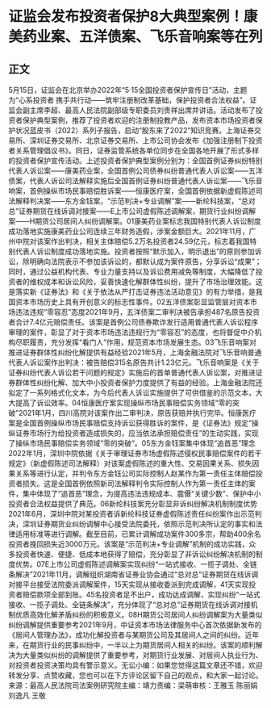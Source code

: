 # 证监会发布投资者保护8大典型案例！康美药业案、五洋债案、飞乐音响案等在列
## 正文
5月15日，证监会在北京举办2022年“5·15全国投资者保护宣传日”活动，主题为“心系投资者 携手共行动——筑牢注册制改革基础，保护投资者合法权益”。证监会副主席李超、最高人民法院副部级专职委员刘贵祥出席并讲话。活动发布了投资者保护典型案例，推荐了投资者欢迎的注册制投教产品，发布资本市场投资者保护状况蓝皮书（2022）系列子报告，启动“股东来了2022”知识竞赛。上海证券交易所、深圳证券交易所、北京证券交易所、上市公司协会发布《加强注册制下投资者关系管理倡议书》。同日，证券监管系统各单位同步在全国各地开展了形式多样的投资者保护宣传活动。上述投资者保护典型案例分别为：全国首例证券纠纷特别代表人诉讼案——康美药业案，全国首例公司债券纠纷普通代表人诉讼案——五洋债案，代表人诉讼司法解释实施后全国首例证券纠纷普通代表人诉讼案——飞乐音响案，首例操纵市场民事赔偿胜诉案——恒康医疗案，全国首例依据新虚假陈述司法解释判决案——东方金钰案，“示范判决+专业调解”案——新纶科技案，“总对总”证券期货在线诉调对接案——E上市公司虚假陈述调解案，期货行业纠纷调解案——H期货公司居间人纠纷调解案。01康美药业案标志我国特别代表人诉讼制度成功落地实施康美药业公司连续三年财务造假，涉案金额巨大。2021年11月，广州中院对该案作出判决，相关主体赔偿5.2万名投资者24.59亿元，标志着我国特别代表人诉讼制度成功落地实施。投资者按照“默示加入，明示退出”的原则参加诉讼，除明确向法院表示不参加该诉讼的，都默认成为案件原告，分享诉讼“成果”；同时，通过公益机构代表、专业力量支持以及诉讼费用减免等制度，大幅降低了投资者的维权成本和诉讼风险，妥善快速化解群体性纠纷，提升了市场治理效能。这是落实新《证券法》和《关于依法从严打击证券违法活动意见》的有力举措，是我国资本市场历史上具有开创意义的标志性事件。02五洋债案彰显监管层对资本市场违法违规“零容忍”态度2021年9月，五洋债案二审判决被告承担487名原告投资者合计7.4亿元赔偿责任。该案是首例公司债券欺诈发行适用普通代表人诉讼程序审理的案件，彰显了对于资本市场违法违规行为“零容忍”的态度，也将督促中介机构尽职履责，充分发挥“看门人”作用，规范资本市场发展生态。03飞乐音响案对推进证券群体性纠纷化解提供有益经验2021年5月，上海金融法院对飞乐音响普通代表人诉讼案作出判决：被告赔偿315名原告共计1.23亿元。飞乐音响案是《关于证券纠纷代表人诉讼若干问题的规定》实施后的首单普通代表人诉讼案，对推进证券群体性纠纷化解、加大中小投资者保护力度提供了有益的经验。上海金融法院还拟定了一系列格式化文本，为今后代表人诉讼实施提供了可供借鉴的示范文本，大大提高了诉讼效率。04恒康医疗案实现操纵市场民事赔偿实务领域“零的突破”2021年1月，四川高院对该案作出二审判决，原告获赔并执行完毕。恒康医疗案是全国首例操纵市场民事赔偿支持诉讼获得胜诉的案件，是《证券法》规定“操纵证券市场行为给投资者造成损失的，应当依法承担赔偿责任”的生动实践，实现了操纵市场民事赔偿实务领域“零的突破”。05东方金钰案集中体现“追首恶”理念2022年1月，深圳中院依据《关于审理证券市场虚假陈述侵权民事赔偿案件的若干规定》（新虚假陈述司法解释）对该案虚假陈述的重大性、交易因果关系、损失因果关系等进行认定，并判令东方金钰公司实际控制人赵某作为第一责任主体赔偿投资者损失。这是全国首例依照新司法解释判令实际控制人作为第一责任主体的案件，集中体现了“追首恶”理念，为提高违法违规成本、震慑“关键少数”、保护中小投资者合法权益提供了典范。06新纶科技案充分彰显非诉纠纷解决机制制度优势2021年6月，深圳中院对某投资者诉新纶科技证券虚假陈述责任纠纷案作出示范判决，深圳证券期货业纠纷调解中心接受法院委托，依照示范判决所认定的事实和法律适用标准等进行调解。截至目前，已累计调解成功案件300多宗，帮助400余名投资者挽回损失近3000万元。该案是“示范判决+专业调解”机制的成功实践，众多投资者快速、便捷、低成本地获得了赔偿，充分彰显了非诉讼纠纷解决机制的制度优势。07E上市公司虚假陈述调解案实现纠纷“一站式接收、一揽子调处、全链条解决”2021年11月，调解组织湖南省证券业协会通过“总对总”证券期货在线诉调对接平台接受法院委派调解案件，15天实现从接收委派到完成调解，41天实现投资者赔偿款项全部到账。45名投资者足不出户，成功达成调解，实现纠纷“一站式接收、一揽子调处、全链条解决”，充分体现了“总对总”证券期货在线诉调对接机制优质高效化解矛盾纠纷的积极意义。08H期货公司居间人纠纷调解案为大量类似纠纷调解提供重要参考2021年9月，中证资本市场法律服务中心首次依据新发布的《居间人管理办法》，成功化解投资者与某期货公司及其居间人之间的纠纷。近年来，在期货行业的民事纠纷中，一半以上为期货居间人相关的纠纷。该案的顺利解决为大量类似纠纷的调解提供了重要参考，对期货行业发展、对居间人执业行为、对投资者投资决策均具有警示意义。无讼小编：如果您觉得这篇文章还不错，欢迎转发分享、点赞收藏，您也可以在下方评论区留下自己的观点，和大家一起讨论。来源：最高人民法院司法案例研究院主编：靖力责编：梁萌审核：王雅玉 陈丽娟 刘逸凡 王敬
